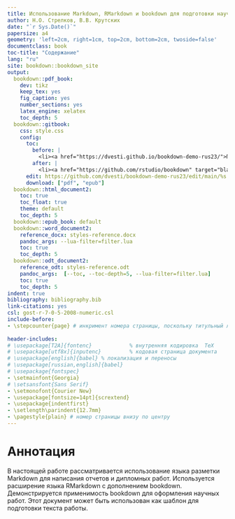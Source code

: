 ```yaml
---
title: Использование Markdown, RMarkdown и bookdown для подготовки научных отчетов и дипломных работ
author: Н.О. Стрелков, В.В. Крутских
date: "`r Sys.Date()`"
papersize: a4
geometry: 'left=2cm, right=1cm, top=2cm, bottom=2cm, twoside=false'
documentclass: book
toc-title: "Содержание"
lang: "ru"
site: bookdown::bookdown_site
output:
  bookdown::pdf_book:
    dev: tikz
    keep_tex: yes
    fig_caption: yes
    number_sections: yes
    latex_engine: xelatex
    toc_depth: 5
  bookdown::gitbook:
    css: style.css
    config:
      toc:
        before: |
          <li><a href="https://dvesti.github.io/bookdown-demo-rus23/">Пример книги на русском</a></li>
        after: |
          <li><a href="https://github.com/rstudio/bookdown" target="blank">Published with bookdown</a></li>
      edit: https://github.com/dvesti/bookdown-demo-rus23/edit/main/%s
      download: ["pdf", "epub"]
  bookdown::html_document2:
    toc: true
    toc_float: true
    theme: default
    toc_depth: 5
  bookdown::epub_book: default
  bookdown::word_document2:
    reference_docx: styles-reference.docx
    pandoc_args: --lua-filter=filter.lua
    toc: true
    toc_depth: 5
  bookdown::odt_document2:
    reference_odt: styles-reference.odt
    pandoc_args:  [--toc, --toc-depth=5, --lua-filter=filter.lua]
    toc: true
    toc_depth: 5
indent: true
bibliography: bibliography.bib
link-citations: yes
csl: gost-r-7-0-5-2008-numeric.csl
include-before:
- \stepcounter{page} # инкримент номера страницы, поскольку титульный лист это страница 1
  
header-includes:
# \usepackage[T2A]{fontenc}            % внутренняя кодировка  TeX
# \usepackage[utf8x]{inputenc}         % кодовая страница документа
# \usepackage[english]{babel} % локализация и переносы
# \usepackage[russian,english]{babel}
# \usepackage{fontspec}
- \setmainfont{Georgia}
# \setsansfont{Sans Serif}
- \setmonofont{Courier New}
- \usepackage[fontsize=14pt]{scrextend}
- \usepackage{indentfirst}
- \setlength\parindent{12.7mm}
- \pagestyle{plain} # номер страницы внизу по центру
---
```


# Аннотация {-#index}

В настоящей работе рассматривается использование языка разметки Markdown для написания отчетов и дипломных работ. Используется расширение языка RMarkdown с дополнением bookdown. Демонстрируется применимость bookdown для оформления научных работ. Этот документ может быть использован как шаблон для подготовки текста работы.
